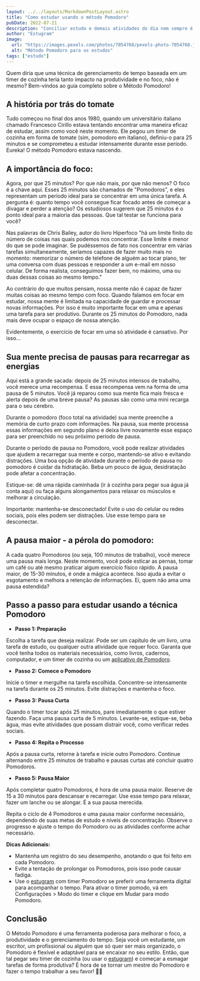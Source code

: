 ```yaml
---
layout: ../../layouts/MarkdownPostLayout.astro
title: "Como estudar usando o método Pomodoro"
pubDate: 2022-07-21
description: "Conciliar estudo e demais atividades do dia nem sempre é assim tão fácil, não é mesmo? Pra isso, otimizar o tempo de estudo é fundamental. Para nossa alegria, existem técnicas e ferramentas que ajudam a manter o foco máximo e evitar distrações desnecessárias. Uma delas é a famosa técnica pomodoro."
author: "Estugram"
image:
  url: "https://images.pexels.com/photos/7054768/pexels-photo-7054768.jpeg?auto=compress&cs=tinysrgb&w=1260&h=750&dpr=1"
  alt: "Método Pomodoro para os estudos"
tags: ["estudo"]
---
```


Quem diria que uma técnica de gerenciamento de tempo baseada em um timer de cozinha teria tanto impacto na produtividade e no foco, não é mesmo? Bem-vindos ao guia completo sobre o Método Pomodoro!

## A história por trás do tomate

Tudo começou no final dos anos 1980, quando um universitário italiano chamado Francesco Cirillo estava tentando encontrar uma maneira eficaz de estudar, assim como você neste momento. Ele pegou um timer de cozinha em forma de tomate (sim, pomodoro em italiano), definiu-o para 25 minutos e se comprometeu a estudar intensamente durante esse período. Eureka! O método Pomodoro estava nascendo.

## A importância do foco:

Agora, por que 25 minutos? Por que não mais, por que não menos? O foco é a chave aqui. Esses 25 minutos são chamados de "Pomodoros", e eles representam um período ideal para se concentrar em uma única tarefa. A pergunta é: quanto tempo você consegue ficar focado antes de começar a divagar e perder a atenção? Os estudiosos sugerem que 25 minutos é o ponto ideal para a maioria das pessoas. Que tal testar se funciona para você?

Nas palavras de Chris Bailey, autor do livro Hiperfoco "há um limite finito do número de coisas nas quais podemos nos concentrar. Esse limite é menor do que se pode imaginar. Se pudéssemos de fato nos concentrar em várias tarefas simultaneamente, seríamos capazes de fazer muito mais no momento: memorizar o número de telefone de alguém ao tocar piano, ter uma conversa com duas pessoas e responder a um e-mail em nosso celular. De forma realista, conseguimos fazer bem, no máximo, uma ou duas dessas coisas ao mesmo tempo."

Ao contrário do que muitos pensam, nossa mente não é capaz de fazer muitas coisas ao mesmo tempo com foco. Quando falamos em focar em estudar, nossa mente é limitada na capacidade de guardar e processar novas informações. Por isso é muito importante focar em uma e apenas uma tarefa para ser produtivo. Durante os 25 minutos do Pomodoro, nada mais deve ocupar o espaço de nossa atenção.

Evidentemente, o exercício de focar em uma só atividade é cansativo. Por isso...

## Sua mente precisa de pausas para recarregar as energias

Aqui está a grande sacada: depois de 25 minutos intensos de trabalho, você merece uma recompensa. E essa recompensa vem na forma de uma pausa de 5 minutos. Você já reparou como sua mente fica mais fresca e alerta depois de uma breve pausa? As pausas são como uma mini recarga para o seu cérebro.

Durante o pomodoro (foco total na atividade) sua mente preenche a memória de curto prazo com informações. Na pausa, sua mente processa essas informações em segundo plano e deixa livre novamente esse espaço para ser preenchido no seu próximo período de pausa.

Durante o período de pausa no Pomodoro, você pode realizar atividades que ajudem a recarregar sua mente e corpo, mantendo-se ativo e evitando distrações. Uma boa opção de atividade durante o período de pausa no pomodoro é cuidar da hidratação. Beba um pouco de água, desidratação pode afetar a concentração.

Estique-se: dê uma rápida caminhada (ir à cozinha para pegar sua água já conta aqui) ou faça alguns alongamentos para relaxar os músculos e melhorar a circulação.

Importante: mantenha-se desconectado! Evite o uso do celular ou redes sociais, pois eles podem ser distrações. Use esse tempo para se desconectar.

## A pausa maior - a pérola do pomodoro:

A cada quatro Pomodoros (ou seja, 100 minutos de trabalho), você merece uma pausa mais longa. Neste momento, você pode esticar as pernas, tomar um café ou até mesmo praticar algum exercício físico rápido. A pausa maior, de 15-30 minutos, é onde a mágica acontece. Isso ajuda a evitar o esgotamento e melhora a retenção de informações. Ei, quem não ama uma pausa estendida?

## Passo a passo para estudar usando a técnica Pomodoro

- **Passo 1: Preparação**

Escolha a tarefa que deseja realizar. Pode ser um capítulo de um livro, uma tarefa de estudo, ou qualquer outra atividade que requer foco. Garanta que você tenha todos os materiais necessários, como livros, cadernos, computador, e um timer de cozinha ou um <a href="https://estugram.com"> aplicativo de Pomodoro</a>.

- **Passo 2: Comece o Pomodoro**

Inicie o timer e mergulhe na tarefa escolhida. Concentre-se intensamente na tarefa durante os 25 minutos. Evite distrações e mantenha o foco.

- **Passo 3: Pausa Curta**

Quando o timer tocar após 25 minutos, pare imediatamente o que estiver fazendo. Faça uma pausa curta de 5 minutos. Levante-se, estique-se, beba água, mas evite atividades que possam distrair você, como verificar redes sociais.

- **Passo 4: Repita o Processo**

Após a pausa curta, retorne à tarefa e inicie outro Pomodoro. Continue alternando entre 25 minutos de trabalho e pausas curtas até concluir quatro Pomodoros.

- **Passo 5: Pausa Maior**

Após completar quatro Pomodoros, é hora de uma pausa maior. Reserve de 15 a 30 minutos para descansar e recarregar. Use esse tempo para relaxar, fazer um lanche ou se alongar. É a sua pausa merecida.

Repita o ciclo de 4 Pomodoros e uma pausa maior conforme necessário, dependendo de suas metas de estudo e níveis de concentração. Observe o progresso e ajuste o tempo do Pomodoro ou as atividades conforme achar necessário.

**Dicas Adicionais:**

- Mantenha um registro do seu desempenho, anotando o que foi feito em cada Pomodoro.
- Evite a tentação de prolongar os Pomodoros, pois isso pode causar fadiga.
- Use o <a href="https://estugram.com">estugram</a> com timer Pomodoro se preferir uma ferramenta digital para acompanhar o tempo. Para ativar o timer pomodo, vá em Configurações > Modo do timer e clique em Mudar para modo Pomodoro.

## Conclusão

O Método Pomodoro é uma ferramenta poderosa para melhorar o foco, a produtividade e o gerenciamento do tempo. Seja você um estudante, um escritor, um profissional ou alguém que só quer ser mais organizado, o Pomodoro é flexível e adaptável para se encaixar no seu estilo. Então, que tal pegar seu timer de cozinha (ou usar o <a href="https://estugram.com">estugram</a>) e começar a esmagar tarefas de forma produtiva? É hora de se tornar um mestre do Pomodoro e fazer o tempo trabalhar a seu favor! 🍅💪
